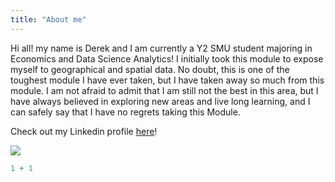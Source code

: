 ```yaml
---
title: "About me"
---
```


Hi all! my name is Derek and I am currently a Y2 SMU student majoring in Economics and Data Science Analytics! I initially took this module to expose myself to geographical and spatial data. No doubt, this is one of the toughest module I have ever taken, but I have taken away so much from this module. I am not afraid to admit that I am still not the best in this area, but I have always believed in exploring new areas and live long learning, and I can safely say that I have no regrets taking this Module.

Check out my Linkedin profile [here](https://www.linkedin.com/in/derekpoh/)!

![](images/Derek.jpeg)

```r
1 + 1
```
